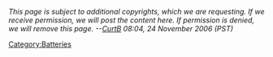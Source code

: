 {{Being ported|Curtbeckmann|CurtB}}
{{PATBpage}}

''This page is subject to additional copyrights, which we are requesting.  If we receive permission, we will post the content here.  If permission is denied, we will remove this page.  --[[User:Curtbeckmann|CurtB]] 08:04, 24 November 2006 (PST)''

[[Category:Batteries]]
